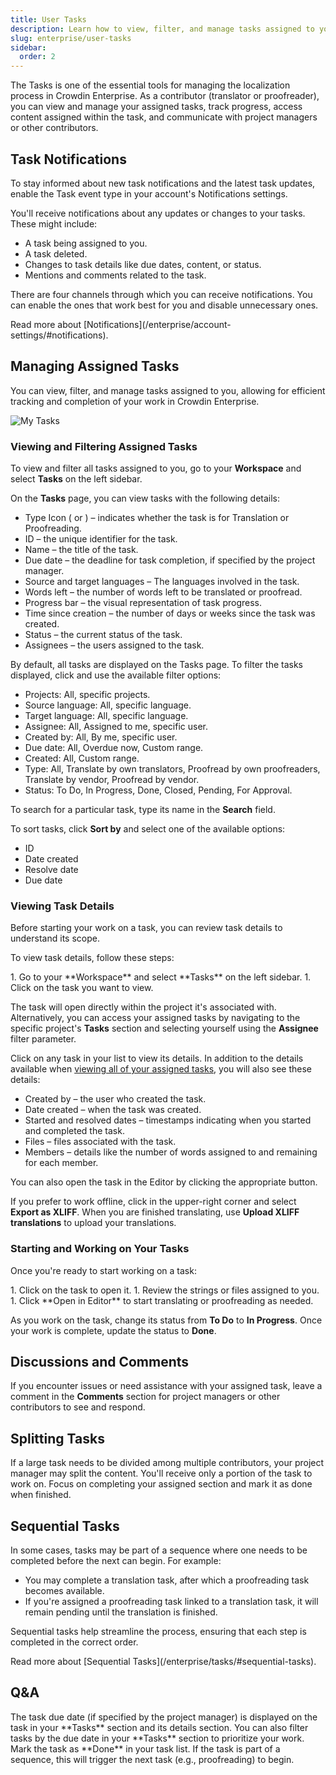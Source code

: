```yaml
---
title: User Tasks
description: Learn how to view, filter, and manage tasks assigned to you
slug: enterprise/user-tasks
sidebar:
  order: 2
---
```



The Tasks is one of the essential tools for managing the localization process in Crowdin Enterprise. As a contributor (translator or proofreader), you can view and manage your assigned tasks, track progress, access content assigned within the task, and communicate with project managers or other contributors.

## Task Notifications

To stay informed about new task notifications and the latest task updates, enable the Task event type in your account's Notifications settings.

You'll receive notifications about any updates or changes to your tasks. These might include:

- A task being assigned to you.
- A task deleted.
- Changes to task details like due dates, content, or status.
- Mentions and comments related to the task.

There are four channels through which you can receive notifications. You can enable the ones that work best for you and disable unnecessary ones.

<ReadMore>
  Read more about [Notifications](/enterprise/account-settings/#notifications).
</ReadMore>

## Managing Assigned Tasks

You can view, filter, and manage tasks assigned to you, allowing for efficient tracking and completion of your work in Crowdin Enterprise.

<Image src={myList} alt="My Tasks" />

### Viewing and Filtering Assigned Tasks

To view and filter all tasks assigned to you, go to your **Workspace** and select **Tasks** on the left sidebar.

On the **Tasks** page, you can view tasks with the following details:

* Type Icon (<Icon name="mdi:translate" class="inline-icon" /> or <Icon name="mdi:voicemail" class="inline-icon" />) &ndash; indicates whether the task is for Translation or Proofreading.
* ID &ndash; the unique identifier for the task.
* Name &ndash; the title of the task.
* Due date &ndash; the deadline for task completion, if specified by the project manager.
* Source and target languages &ndash; The languages involved in the task.
* Words left &ndash; the number of words left to be translated or proofread.
* Progress bar &ndash; the visual representation of task progress.
* Time since creation &ndash; the number of days or weeks since the task was created.
* Status &ndash; the current status of the task.
* Assignees &ndash; the users assigned to the task.

By default, all tasks are displayed on the Tasks page. To filter the tasks displayed, click <Icon name="mdi:filter-variant" class="inline-icon" /> and use the available filter options:

* Projects: All, specific projects.
* Source language: All, specific language.
* Target language: All, specific language.
* Assignee: All, Assigned to me, specific user.
* Created by: All, By me, specific user.
* Due date: All, Overdue now, Custom range.
* Created: All, Custom range.
* Type: All, Translate by own translators, Proofread by own proofreaders, Translate by vendor, Proofread by vendor.
* Status: To Do, In Progress, Done, Closed, Pending, For Approval.

To search for a particular task, type its name in the **Search** field.

To sort tasks, click **Sort by** and select one of the available options:

* ID
* Date created
* Resolve date
* Due date

### Viewing Task Details

Before starting your work on a task, you can review task details to understand its scope.

To view task details, follow these steps:

<Steps>
  1. Go to your **Workspace** and select **Tasks** on the left sidebar.
  1. Click on the task you want to view.
</Steps>

The task will open directly within the project it's associated with. Alternatively, you can access your assigned tasks by navigating to the specific project's **Tasks** section and selecting yourself using the **Assignee** filter parameter.

Click on any task in your list to view its details. In addition to the details available when [viewing all of your assigned tasks](#viewing-and-filtering-assigned-tasks), you will also see these details:

* Created by &ndash; the user who created the task.
* Date created &ndash; when the task was created.
* Started and resolved dates &ndash; timestamps indicating when you started and completed the task.
* Files &ndash; files associated with the task.
* Members &ndash; details like the number of words assigned to and remaining for each member.

You can also open the task in the Editor by clicking the appropriate button.

If you prefer to work offline, click <Icon name="mdi:dots-vertical" class="inline-icon" /> in the upper-right corner and select **Export as XLIFF**. When you are finished translating, use **Upload XLIFF translations** to upload your translations.

### Starting and Working on Your Tasks

Once you're ready to start working on a task:

<Steps>
  1. Click on the task to open it.
  1. Review the strings or files assigned to you.
  1. Click **Open in Editor** to start translating or proofreading as needed.
</Steps>

As you work on the task, change its status from **To Do** to **In Progress**. Once your work is complete, update the status to **Done**.

<CardGrid>
  <LinkCard
    title="Working on Tasks in the Editor"
    description="Learn how to efficiently handle your translation and proofreading tasks in the Editor."
    href="/enterprise/online-editor/#tasks-in-the-editor"
  />
  <LinkCard
    title="Changing Tast Status"
    description="Learn how to update task statuses to keep track of your progress."
    href="/enterprise/tasks/#changing-task-status"
  />
</CardGrid>

## Discussions and Comments

If you encounter issues or need assistance with your assigned task, leave a comment in the **Comments** section for project managers or other contributors to see and respond.

## Splitting Tasks

If a large task needs to be divided among multiple contributors, your project manager may split the content. You'll receive only a portion of the task to work on. Focus on completing your assigned section and mark it as done when finished.

## Sequential Tasks

In some cases, tasks may be part of a sequence where one needs to be completed before the next can begin. For example:

- You may complete a translation task, after which a proofreading task becomes available.
- If you're assigned a proofreading task linked to a translation task, it will remain pending until the translation is finished.

Sequential tasks help streamline the process, ensuring that each step is completed in the correct order.

<ReadMore>
  Read more about [Sequential Tasks](/enterprise/tasks/#sequential-tasks).
</ReadMore>

## Q&A

<QuestionAnswer title="How do I know when a task is due?">
  The task due date (if specified by the project manager) is displayed on the task in your **Tasks** section and its details section. You can also filter tasks by the due date in your **Tasks** section to prioritize your work.
</QuestionAnswer>
<QuestionAnswer title="What should I do if I finish a task early?">
  Mark the task as **Done** in your task list. If the task is part of a sequence, this will trigger the next task (e.g., proofreading) to begin.
</QuestionAnswer>
